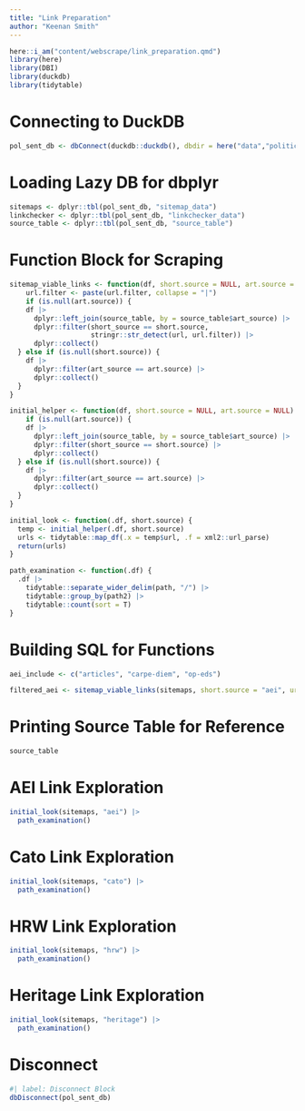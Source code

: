```yaml
---
title: "Link Preparation"
author: "Keenan Smith"
---
```


```r
here::i_am("content/webscrape/link_preparation.qmd")
library(here)
library(DBI)
library(duckdb)
library(tidytable)
```

# Connecting to DuckDB

```r
pol_sent_db <- dbConnect(duckdb::duckdb(), dbdir = here("data","political-sentiment.duckdb"))
```

# Loading Lazy DB for dbplyr

```r
sitemaps <- dplyr::tbl(pol_sent_db, "sitemap_data")
linkchecker <- dplyr::tbl(pol_sent_db, "linkchecker_data")
source_table <- dplyr::tbl(pol_sent_db, "source_table")
```

# Function Block for Scraping

```r
sitemap_viable_links <- function(df, short.source = NULL, art.source = NULL, url.filter) {
    url.filter <- paste(url.filter, collapse = "|")
    if (is.null(art.source)) {
    df |>
      dplyr::left_join(source_table, by = source_table$art_source) |>  
      dplyr::filter(short_source == short.source,
                    stringr::str_detect(url, url.filter)) |>
      dplyr::collect()
  } else if (is.null(short.source)) {
    df |>
      dplyr::filter(art_source == art.source) |>
      dplyr::collect()
  }
}

initial_helper <- function(df, short.source = NULL, art.source = NULL) {
    if (is.null(art.source)) {
    df |>
      dplyr::left_join(source_table, by = source_table$art_source) |>  
      dplyr::filter(short_source == short.source) |>
      dplyr::collect()
  } else if (is.null(short.source)) {
    df |>
      dplyr::filter(art_source == art.source) |>
      dplyr::collect()
  }
}

initial_look <- function(.df, short.source) {
  temp <- initial_helper(.df, short.source)
  urls <- tidytable::map_df(.x = temp$url, .f = xml2::url_parse)
  return(urls)
}

path_examination <- function(.df) {
  .df |>
    tidytable::separate_wider_delim(path, "/") |>
    tidytable::group_by(path2) |>
    tidytable::count(sort = T)
}
```

# Building SQL for Functions

```r
aei_include <- c("articles", "carpe-diem", "op-eds")

filtered_aei <- sitemap_viable_links(sitemaps, short.source = "aei", url.filter = aei_include)


```

# Printing Source Table for Reference

```r
source_table
```




# AEI Link Exploration

```r
initial_look(sitemaps, "aei") |>
  path_examination()
```

# Cato Link Exploration

```r
initial_look(sitemaps, "cato") |> 
  path_examination()
```

# HRW Link Exploration

```r
initial_look(sitemaps, "hrw") |> 
  path_examination()
```

# Heritage Link Exploration

```r
initial_look(sitemaps, "heritage") |>
  path_examination()
```


# Disconnect

```r
#| label: Disconnect Block
dbDisconnect(pol_sent_db)
```